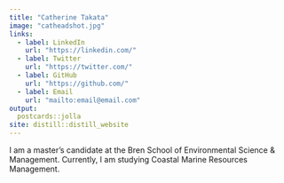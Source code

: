 ```yaml
---
title: "Catherine Takata"
image: "catheadshot.jpg"
links:
  - label: LinkedIn
    url: "https://linkedin.com/"
  - label: Twitter
    url: "https://twitter.com/"
  - label: GitHub
    url: "https://github.com/"
  - label: Email
    url: "mailto:email@email.com"
output:
  postcards::jolla
site: distill::distill_website
---
```

 
I am a master's candidate at the Bren School of Environmental Science & Management. 
Currently, I am studying Coastal Marine Resources Management. 